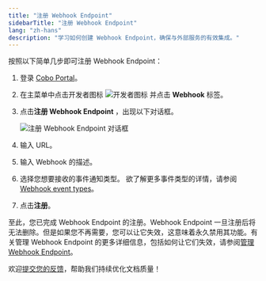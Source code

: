```yaml
---
title: "注册 Webhook Endpoint"
sidebarTitle: "注册 Webhook Endpoint"
lang: "zh-hans"
description: "学习如何创建 Webhook Endpoint，确保与外部服务的有效集成。"
---
```


按照以下简单几步即可注册 Webhook Endpoint：

1. 登录 [Cobo Portal](https://portal.cobo.com/login)。
2. 在主菜单中点击开发者图标 <img src="/cn/images/common/icon_developer.svg" className="icon" alt="开发者图标" /> 并点击 **Webhook** 标签。
3. 点击**注册 Webhook Endpoint** ，出现以下对话框。

    <img src="/cn/images/developer-console/register_webhook_endpoint.png" className="screenshot_modal" alt="注册 Webhook Endpoint 对话框" />

4. 输入 URL。
5. 输入 Webhook 的描述。
6. 选择您想要接收的事件通知类型。
    <Note>欲了解更多事件类型的详情，请参阅 [Webhook event types](https://www.cobo.com/developers/v2/guides/webhooks-callbacks/webhook-event-type#webhook-event-types)。</Note>
7. 点击**注册**。

至此，您已完成 Webhook Endpoint 的注册。Webhook Endpoint 一旦注册后将无法删除。但是如果您不再需要，您可以让它失效，这意味着永久禁用其功能。有关管理 Webhook Endpoint 的更多详细信息，包括如何让它们失效，请参阅[管理 Webhook Endpoint](/cn/portal/developer-console/webhooks-manage)。

<Tip>欢迎[提交您的反馈](https://forms.zohopublic.com/cobo/form/DocumentFeedbackForm/formperma/QvLOhxJv1_JMsJ-1dleZ8Itb_7rzN-LtgvsDdxosoVI?referrername=manuals)，帮助我们持续优化文档质量！</Tip>